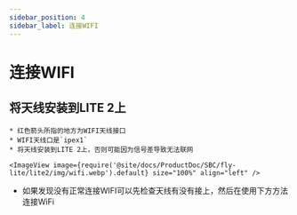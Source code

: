 ```yaml
---
sidebar_position: 4
sidebar_label: 连接WIFI
---
```




# 连接WIFI

## 将天线安装到LITE 2上

    * 红色箭头所指的地方为WIFI天线接口
    * WIFI天线口是`ipex1`
    * 将天线安装到LITE 2上，否则可能因为信号差导致无法联网

    <ImageView image={require('@site/docs/ProductDoc/SBC/fly-lite/lite2/img/wifi.webp').default} size="100%" align="left" />  

* 如果发现没有正常连接WIFI可以先检查天线有没有接上，然后在使用下方方法连接WiFi

<WIFI />

